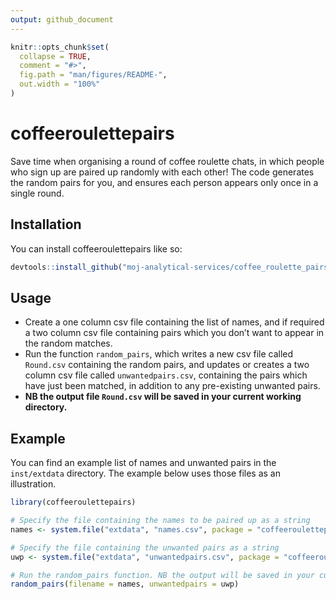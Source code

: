 ```yaml
---
output: github_document
---
```


<!-- README.md is generated from README.Rmd. Please edit that file -->

```r
knitr::opts_chunk$set(
  collapse = TRUE,
  comment = "#>",
  fig.path = "man/figures/README-",
  out.width = "100%"
)
```

# coffeeroulettepairs

<!-- badges: start -->
<!-- badges: end -->

Save time when organising a round of coffee roulette chats, in which people who sign up are paired up randomly with each other! The code generates the random pairs for you, and ensures each person appears only once in a single round.

## Installation

You can install coffeeroulettepairs like so:

``` r
devtools::install_github("moj-analytical-services/coffee_roulette_pairs")
```

## Usage

* Create a one column csv file containing the list of names, and if required a two column csv file containing pairs which you don't want to appear in the random matches. 
* Run the function `random_pairs`, which writes a new csv file called `Round.csv` containing the random pairs, and updates or creates a two column csv file called `unwantedpairs.csv`, containing the pairs which have just been matched, in addition to any pre-existing unwanted pairs.
* **NB the output file `Round.csv` will be saved in your current working directory.**

## Example

You can find an example list of names and unwanted pairs in the `inst/extdata` directory. The example below uses those files as an illustration.

```r
library(coffeeroulettepairs)

# Specify the file containing the names to be paired up as a string 
names <- system.file("extdata", "names.csv", package = "coffeeroulettepairs")

# Specify the file containing the unwanted pairs as a string 
uwp <- system.file("extdata", "unwantedpairs.csv", package = "coffeeroulettepairs")

# Run the random_pairs function. NB the output will be saved in your current working directory
random_pairs(filename = names, unwantedpairs = uwp)
```


